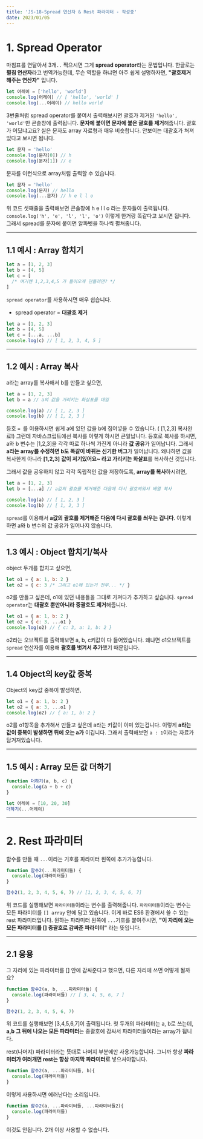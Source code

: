 ---
title: 'JS-18-Spread 연산자 & Rest 파라미터 - 작성중'
date: 2023/01/05
---

# 1. Spread Operator

마침표를 연달아서 3개`..` 찍으시면 그게 **spread operator**라는 문법입니다. 한글로는 **펼침 연산자**라고 번역가능한데,
무슨 역할을 하냐면 아주 쉽게 설명하자면, **"괄호제거 해주는 연산자"** 입니다.

```javascript
let 어레이 = ['hello', 'world']
console.log(어레이) // [ 'hello', 'world' ]
console.log(...어레이) // hello world
```

3번줄처럼 spread operator를 붙여서 출력해보시면 괄호가 제거된 `'hello', 'world'`만 콘솔창에 출력됩니다.
**문자에 붙이면 문자에 붙은 괄호를 제거**해줍니다.
괄호가 어딨냐고요? 실은 문자도 array 자료형과 매우 비슷합니다. 안보이는 대괄호가 쳐져있다고 보시면 됩니다.

```js
let 문자 = 'hello'
console.log(문자[0]) // h
console.log(문자[1]) // e
```

문자를 이런식으로 array처럼 출력할 수 있습니다.

```javascript
let 문자 = 'hello'
console.log(문자) // hello
console.log(...문자) // h e l l o
```

위 코드 셋째줄을 출력해보면 콘솔창에 h e l l o 라는 문자들이 출력됩니다.
`console.log('h', 'e', 'l', 'l', 'o')` 이렇게 한거랑 똑같다고 보시면 됩니다.
그래서 spread를 문자에 붙이면 알파벳을 하나씩 펼쳐줍니다.

---

## 1.1 예시 : Array 합치기

```js
let a = [1, 2, 3]
let b = [4, 5]
let c = [
  /* 여기엔 1,2,3,4,5 가 들어오게 만들려면? */
]
```

`spread operator`를 사용하시면 매우 쉽습니다.

- spread operator = **대괄호 제거**

```js
let a = [1, 2, 3]
let b = [4, 5]
let c = [...a, ...b]
console.log(c) // [ 1, 2, 3, 4, 5 ]
```

---

## 1.2 예시 : Array 복사

a라는 array를 복사해서 b를 만들고 싶으면,

```javascript
let a = [1, 2, 3]
let b = a // a의 값을 가리키는 화살표를 대입

console.log(a) // [ 1, 2, 3 ]
console.log(b) // [ 1, 2, 3 ]
```

등호 `= `를 이용하시면 쉽게 a에 있던 값을 b에 집어넣을 수 있습니다. ( [1,2,3] 복사완료!)
그런데 자바스크립트에선 복사를 이렇게 하시면 큰일납니다.
등호로 복사를 하시면, a와 b 변수는 [1,2,3]을 각각 따로 하나씩 가진게 아니라 **값 공유**가 일어납니다.
그래서 **a라는 array를 수정하면 b도 똑같이 바뀌는 신기한 버그**가 일어납니다.
왜나하면 값을 복사한게 아니라 **[1,2,3]** **값이 저기있어요~ 라고 가리키는 화살표**를 복사하신 것입니다.

그래서 값을 공유하지 않고 각각 독립적인 값을 저장하도록, **array를 복사**하시려면,

```js
let a = [1, 2, 3]
let b = [...a] // a값의 괄호를 제거해준 다음에 다시 괄호씌워서 배열 복사

console.log(a) // [ 1, 2, 3 ]
console.log(b) // [ 1, 2, 3 ]
```

`spread`를 이용해서 **a값의 괄호를 제거해준 다음에 다시 괄호를 씌우는 겁니다**.
이렇게 하면 a와 b 변수의 값 공유가 일어나지 않습니다.

---

## 1.3 예시 : Object 합치기/복사

object 두개를 합치고 싶으면,

```js
let o1 = { a: 1, b: 2 }
let o2 = { c: 3 /* 그리고 o1에 있는거 전부... */ }
```

o2를 만들고 싶은데, o1에 있던 내용들을 그대로 가져다가 추가하고 싶습니다.
`spread operator`는 **대괄호 뿐만아니라 중괄호도 제거**해줍니다.

```js
let o1 = { a: 1, b: 2 }
let o2 = { c: 3, ...o1 }
console.log(o2) // { c: 3, a: 1, b: 2 }
```

o2라는 오브젝트를 출력해보면 a, b, c키값이 다 들어있습니다.
왜냐면 o1오브젝트를 `spread` 연산자를 이용해 **괄호를 벗겨서 추가**했기 때문입니다.

---

## 1.4 Object의 key값 중복

Object의 key값 중복이 발생하면,

```javascript
let o1 = { a: 1, b: 2 }
let o2 = { a: 3, ...o1 }
console.log(o2) // { a: 1, b: 2 }
```

o2를 o1항목을 추가해서 만들고 싶은데 a라는 키값이 이미 있는겁니다.
이렇게 **a라는 값이 중복이 발생하면 뒤에 오는 a가** 이깁니다. 그래서 출력해보면 `a : 1`이라는 자료가 담겨져있습니다.

---

## 1.5 예시 : Array 모든 값 더하기

```js
function 더하기(a, b, c) {
  console.log(a + b + c)
}

let 어레이 = [10, 20, 30]
더하기(...어레이)
```

---

# 2. Rest 파라미터

함수를 만들 때 `...`이라는 기호를 파라미터 왼쪽에 추가가능합니다.

```js
function 함수2(...파라미터들) {
  console.log(파라미터들)
}

함수2(1, 2, 3, 4, 5, 6, 7) // [1, 2, 3, 4, 5, 6, 7]
```

위 코드를 실행해보면 `파라미터들`이라는 변수를 출력해줍니다.
`파라미터들`이라는 변수는 모든 파라미터를 `[] array` 안에 담고 있습니다.
이게 바로 ES6 환경에서 쓸 수 있는 rest 파라미터입니다. 원하는 파라미터 왼쪽에 `...`기호를 붙여주시면,
**"이 자리에 오는 모든 파라미터를 [] 중괄호로 감싸준 파라미터"** 라는 뜻입니다.

---

## 2.1 응용

그 자리에 있는 파라미터를 [] 안에 감싸준다고 했으면, 다른 자리에 쓰면 어떻게 될까요?

```javascript
function 함수2(a, b, ...파라미터들) {
  console.log(파라미터들) // [ 3, 4, 5, 6, 7 ]
}

함수2(1, 2, 3, 4, 5, 6, 7)
```

위 코드를 실행해보면 [3,4,5,6,7]이 출력됩니다. 첫 두개의 파라미터는 a, b로 쓰는데,
**a,b 그 뒤에 나오는 모든 파라미터**는 중괄호에 감싸서 파라미터들이라는 array가 됩니다.

rest(나머지) 파라미터라는 뜻대로 나머지 부분에만 사용가능합니다.
그니까 항상 **파라미터가 여러개면 rest는 항상 마지막 파라미터로** 넣으셔야합니다.

```javascript
function 함수2(a, ...파라미터들, b){
  console.log(파라미터들)
}
```

이렇게 사용하시면 에러난다는 소리입니다.

```javascript
function 함수2(a, ...파라미터들, ...파라미터들2){
  console.log(파라미터들)
}
```

이것도 안됩니다. 2개 이상 사용할 수 없습니다.
